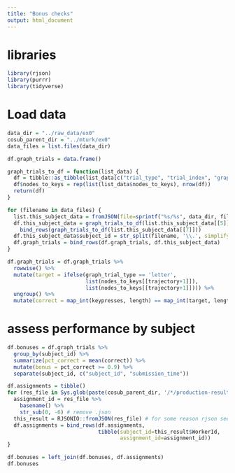 ```yaml
---
title: "Bonus checks"
output: html_document
---
```


# libraries

```r
library(rjson)
library(purrr)
library(tidyverse)
```

# Load data

```r
data_dir = "../raw_data/ex0"
cosub_parent_dir = "../mturk/ex0"
data_files = list.files(data_dir)

df.graph_trials = data.frame()

graph_trials_to_df = function(list_data) {
  df = tibble::as_tibble(list_data[c("trial_type", "trial_index", "graph_trial_type", "trajectory", "keypresses", "keypress_rts", "keyups", "keyup_rts")])
  df$nodes_to_keys = rep(list(list_data$nodes_to_keys), nrow(df))
  return(df)
}

for (filename in data_files) {
  list.this_subject_data = fromJSON(file=sprintf("%s/%s", data_dir, filename)) 
  df.this_subject_data = graph_trials_to_df(list.this_subject_data[[5]]) %>%
    bind_rows(graph_trials_to_df(list.this_subject_data[[7]]))
  df.this_subject_data$subject_id = str_split(filename, '\\.', simplify=T)[1, 1] 
  df.graph_trials = bind_rows(df.graph_trials, df.this_subject_data)
}
```

```r
df.graph_trials = df.graph_trials %>%
  rowwise() %>%
  mutate(target = ifelse(graph_trial_type == 'letter', 
                         list(nodes_to_keys[[trajectory+1]]),
                         list(nodes_to_keys[[trajectory+1]]))) %>%
  ungroup() %>%
  mutate(correct = map_int(keypresses, length) == map_int(target, length))
```

# assess performance by subject

```r
df.bonuses = df.graph_trials %>%
  group_by(subject_id) %>%
  summarize(pct_correct = mean(correct)) %>%
  mutate(bonus = pct_correct >= 0.9) %>%
  separate(subject_id, c("subject_id", "submission_time"))

```

```r
df.assignments = tibble()
for (res_file in Sys.glob(paste(cosub_parent_dir, '/*/production-results/*.json', sep=""))) {
  assignment_id = res_file %>%
    basename() %>%
    str_sub(0, -6) # remove .json
  this_result = RJSONIO::fromJSON(res_file) # for some reason rjson seems to have a bug???
  df.assignments = bind_rows(df.assignments,
                             tibble(subject_id=this_result$WorkerId, 
                                    assignment_id=assignment_id))
}
```

```r
df.bonuses = left_join(df.bonuses, df.assignments)
df.bonuses
```

